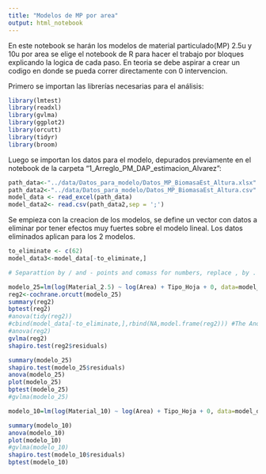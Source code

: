 ```yaml
---
title: "Modelos de MP por area"
output: html_notebook
---
```

En este notebook se harán los modelos de material particulado(MP) 2.5u y 10u por area se elige el notebook de R para hacer
el trabajo por bloques explicando la logica de cada paso. En teoria se debe aspirar a crear un codigo en donde se pueda correr
directamente con 0 intervencion.

Primero se importan las librerías necesarias para el análisis:

```r
library(lmtest)
library(readxl)
library(gvlma)
library(ggplot2)
library(orcutt)
library(tidyr)
library(broom)
```

Luego se importan los datos para el modelo, depurados previamente en el notebook de la carpeta "1_Arreglo_PM_DAP_estimacion_Alvarez":

```r
path_data<-"../data/Datos_para_modelo/Datos_MP_BiomasaEst_Altura.xlsx"
path_data2<-"../data/Datos_para_modelo/Datos_MP_BiomasaEst_Altura.csv"
model_data <- read_excel(path_data)
model_data2<- read.csv(path_data2,sep = ';')
```

Se empieza con la creacion de los modelos, se define un vector con datos a eliminar por tener efectos muy fuertes sobre 
el modelo lineal. Los datos eliminados aplican para los 2 modelos. 

```r
to_eliminate <- c(62)
model_data3<-model_data[-to_eliminate,]

# Separattion by / and - points and comass for numbers, replace , by .

modelo_25=lm(log(Material_2.5) ~ log(Area) + Tipo_Hoja + 0, data=model_data[-to_eliminate,])#[-c(61,62,32,168,242),])
reg2<-cochrane.orcutt(modelo_25)
summary(reg2)
bptest(reg2)
#anova(tidy(reg2))
#cbind(model_data[-to_eliminate,],rbind(NA,model.frame(reg2))) #The Anova doesnt work bc some data was used to make the transformation
#anova(reg2)
gvlma(reg2)
shapiro.test(reg2$residuals)

```
```r
summary(modelo_25)
shapiro.test(modelo_25$residuals)
anova(modelo_25)
plot(modelo_25)
bptest(modelo_25)
#gvlma(modelo_25)
```



```r
modelo_10=lm(log(Material_10) ~ log(Area) + Tipo_Hoja + 0, data=model_data[-to_eliminate,])#[-c(32,61,62,168,242),])

summary(modelo_10)
anova(modelo_10)
plot(modelo_10)
#gvlma(modelo_10)
shapiro.test(modelo_10$residuals)
bptest(modelo_10)
```

